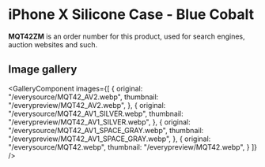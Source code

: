 
# iPhone X Silicone Case - Blue Cobalt

<Callout type='info' emoji='👉🏻'>**MQT42ZM** is an order number for this product, used for search engines, auction websites and such.</Callout>

## Image gallery

<GalleryComponent
    images={[
      {
        original: "/everysource/MQT42_AV2.webp",
        thumbnail: "/everypreview/MQT42_AV2.webp",
      },
      {
        original: "/everysource/MQT42_AV1_SILVER.webp",
        thumbnail: "/everypreview/MQT42_AV1_SILVER.webp",
      },
      {
        original: "/everysource/MQT42_AV1_SPACE_GRAY.webp",
        thumbnail: "/everypreview/MQT42_AV1_SPACE_GRAY.webp",
      },
      {
        original: "/everysource/MQT42.webp",
        thumbnail: "/everypreview/MQT42.webp",
      }
    ]}
  />

